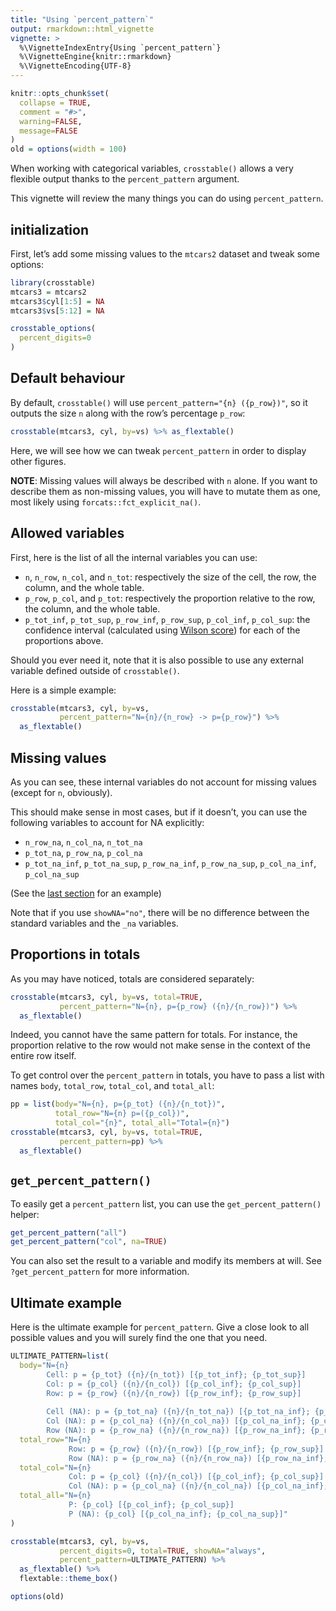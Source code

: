 ```yaml
---
title: "Using `percent_pattern`"
output: rmarkdown::html_vignette
vignette: >
  %\VignetteIndexEntry{Using `percent_pattern`}
  %\VignetteEngine{knitr::rmarkdown}
  %\VignetteEncoding{UTF-8}
---
```


```r
knitr::opts_chunk$set(
  collapse = TRUE,
  comment = "#>",
  warning=FALSE, 
  message=FALSE
)
old = options(width = 100)
```

When working with categorical variables, `crosstable()` allows a very flexible output thanks to the `percent_pattern` argument.

This vignette will review the many things you can do using `percent_pattern`.


## initialization

First, let's add some missing values to the `mtcars2` dataset and tweak some options:


```r
library(crosstable)
mtcars3 = mtcars2
mtcars3$cyl[1:5] = NA
mtcars3$vs[5:12] = NA

crosstable_options(
  percent_digits=0
)
```


## Default behaviour


By default, `crosstable()` will use `percent_pattern="{n} ({p_row})"`, so it outputs the size `n` along with the row's percentage `p_row`:

```r
crosstable(mtcars3, cyl, by=vs) %>% as_flextable()
```

Here, we will see how we can tweak `percent_pattern` in order to display other figures.

**NOTE**: Missing values will always be described with `n` alone. If you want to describe them as non-missing values, you will have to mutate them as one, most likely using `forcats::fct_explicit_na()`.

## Allowed variables

First, here is the list of all the internal variables you can use:

 * `n`, `n_row`, `n_col`, and `n_tot`: respectively the size of the cell, the row, the column, and the whole table.
 * `p_row`, `p_col`, and `p_tot`: respectively the proportion relative to the row, the column, and the whole table.
 * `p_tot_inf`, `p_tot_sup`, `p_row_inf`, `p_row_sup`, `p_col_inf`, `p_col_sup`: the confidence interval (calculated using [Wilson score](https://en.wikipedia.org/wiki/Binomial_proportion_confidence_interval#Wilson_score_interval)) for each of the proportions above. 
 
Should you ever need it, note that it is also possible to use any external variable defined outside of `crosstable()`.

Here is a simple example:
 
```r
crosstable(mtcars3, cyl, by=vs, 
           percent_pattern="N={n}/{n_row} -> p={p_row}") %>% 
  as_flextable()
```
 

## Missing values

As you can see, these internal variables do not account for missing values (except for `n`, obviously).

This should make sense in most cases, but if it doesn't, you can use the following variables to account for NA explicitly:
 
 * `n_row_na`, `n_col_na`, `n_tot_na` 
 * `p_tot_na`, `p_row_na`, `p_col_na` 
 * `p_tot_na_inf`, `p_tot_na_sup`, `p_row_na_inf`, `p_row_na_sup`, `p_col_na_inf`, `p_col_na_sup` 
 
(See the [last section](#allowed-variables) for an example)

Note that if you use `showNA="no"`, there will be no difference between the standard variables and the `_na` variables.

## Proportions in totals

As you may have noticed, totals are considered separately:

```r
crosstable(mtcars3, cyl, by=vs, total=TRUE, 
           percent_pattern="N={n}, p={p_row} ({n}/{n_row})") %>% 
  as_flextable()
```

Indeed, you cannot have the same pattern for totals. For instance, the proportion relative to the row would not make sense in the context of the entire row itself.

To get control over the `percent_pattern` in totals, you have to pass a list with names `body`, `total_row`, `total_col`, and `total_all`:

```r
pp = list(body="N={n}, p={p_tot} ({n}/{n_tot})", 
          total_row="N={n} p=({p_col})", 
          total_col="{n}", total_all="Total={n}")
crosstable(mtcars3, cyl, by=vs, total=TRUE, 
           percent_pattern=pp) %>% 
  as_flextable()

```



## `get_percent_pattern()`

To easily get a `percent_pattern` list, you can use the `get_percent_pattern()` helper:

```r
get_percent_pattern("all")
get_percent_pattern("col", na=TRUE)
```

You can also set the result to a variable and modify its members at will. See `?get_percent_pattern` for more information.

## Ultimate example

Here is the ultimate example for `percent_pattern`. Give a close look to all possible values and you will surely find the one that you need.

```r
ULTIMATE_PATTERN=list(
  body="N={n}
        Cell: p = {p_tot} ({n}/{n_tot}) [{p_tot_inf}; {p_tot_sup}]
        Col: p = {p_col} ({n}/{n_col}) [{p_col_inf}; {p_col_sup}]
        Row: p = {p_row} ({n}/{n_row}) [{p_row_inf}; {p_row_sup}]
        
        Cell (NA): p = {p_tot_na} ({n}/{n_tot_na}) [{p_tot_na_inf}; {p_tot_na_sup}]
        Col (NA): p = {p_col_na} ({n}/{n_col_na}) [{p_col_na_inf}; {p_col_na_sup}]
        Row (NA): p = {p_row_na} ({n}/{n_row_na}) [{p_row_na_inf}; {p_row_na_sup}]",
  total_row="N={n}
             Row: p = {p_row} ({n}/{n_row}) [{p_row_inf}; {p_row_sup}]
             Row (NA): p = {p_row_na} ({n}/{n_row_na}) [{p_row_na_inf}; {p_row_na_sup}]",
  total_col="N={n}
             Col: p = {p_col} ({n}/{n_col}) [{p_col_inf}; {p_col_sup}]
             Col (NA): p = {p_col_na} ({n}/{n_col_na}) [{p_col_na_inf}; {p_col_na_sup}]",
  total_all="N={n}
             P: {p_col} [{p_col_inf}; {p_col_sup}]
             P (NA): {p_col} [{p_col_na_inf}; {p_col_na_sup}]"
)

crosstable(mtcars3, cyl, by=vs,
           percent_digits=0, total=TRUE, showNA="always",
           percent_pattern=ULTIMATE_PATTERN) %>% 
  as_flextable() %>% 
  flextable::theme_box()
```

```r
options(old)
```
